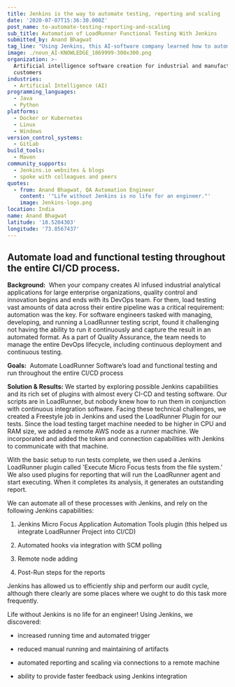 ```yaml
---
title: Jenkins is the way to automate testing, reporting and scaling
date: '2020-07-07T15:36:30.000Z'
post_name: to-automate-testing-reporting-and-scaling
sub_title: Automation of LoadRunner Functional Testing With Jenkins
submitted_by: Anand Bhagwat
tag_line: "Using Jenkins, this AI-software company learned how to automate load testing and functional testing as part of their continuous integration and\_ continuous delivery process."
image: ./noun_AI-KNOWLEDGE_1869999-300x300.png
organization: >-
  Artificial intelligence software creation for industrial and manufacturing
  customers
industries:
  - Artificial Intelligence (AI)
programming_languages:
  - Java
  - Python
platforms:
  - Docker or Kubernetes
  - Linux
  - Windows
version_control_systems:
  - GitLab
build_tools:
  - Maven
community_supports:
  - Jenkins.io websites & blogs
  - spoke with colleagues and peers
quotes:
  - from: Anand Bhagwat, QA Automation Engineer
    content: '"Life without Jenkins is no life for an engineer."'
    image: Jenkins-logo.png
location: India
name: Anand Bhagwat
latitude: '18.5204303'
longitude: '73.8567437'
---
```

## Automate load and functional testing throughout the entire CI/CD process.

**Background:**  When your company creates AI infused industrial analytical applications for large enterprise organizations, quality control and innovation begins and ends with its DevOps team. For them, load testing vast amounts of data across their entire pipeline was a critical requirement: automation was the key. For software engineers tasked with managing, developing, and running a LoadRunner testing script, found it challenging not having the ability to run it continuously and capture the result in an automated format. As a part of Quality Assurance, the team needs to manage the entire DevOps lifecycle, including continuous deployment and continuous testing.

**Goals:**  Automate LoadRunner Software’s load and functional testing and run throughout the entire CI/CD process

<Testimonal idx="0" />

**Solution & Results:** We started by exploring possible Jenkins capabilities and its rich set of plugins with almost every CI-CD and testing software. Our scripts are in LoadRunner, but nobody knew how to run them in conjunction with continuous integration software. Facing these technical challenges, we created a Freestyle job in Jenkins and used the LoadRunner Plugin for our tests. Since the load testing target machine needed to be higher in CPU and RAM size, we added a remote AWS node as a runner machine. We incorporated and added the token and connection capabilities with Jenkins to communicate with that machine.

With the basic setup to run tests complete, we then used a Jenkins LoadRunner plugin called 'Execute Micro Focus tests from the file system.' We also used plugins for reporting that will run the LoadRunner agent and start executing. When it completes its analysis, it generates an outstanding report.

We can automate all of these processes with Jenkins, and rely on the following Jenkins capabilities:

1.  Jenkins Micro Focus Application Automation Tools plugin (this helped us integrate LoadRunner Project into CI/CD)

2.  Automated hooks via integration with SCM polling

3.  Remote node adding

4.  Post-Run steps for the reports

Jenkins has allowed us to efficiently ship and perform our audit cycle, although there clearly are some places where we ought to do this task more frequently.

Life without Jenkins is no life for an engineer! Using Jenkins, we discovered:

-   increased running time and automated trigger

-   reduced manual running and maintaining of artifacts

-   automated reporting and scaling via connections to a remote machine

-   ability to provide faster feedback using Jenkins integration
